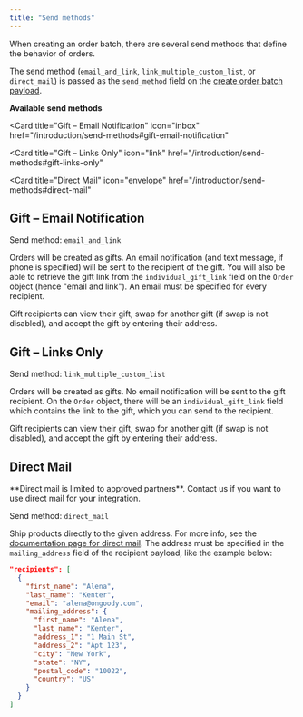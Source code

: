 ```yaml
---
title: "Send methods"
---
```


When creating an order batch, there are several send methods that define the behavior of orders.

The send method (`email_and_link`, `link_multiple_custom_list`, or `direct_mail`) is passed as the `send_method` field on the [create order batch payload](/api-reference/order-batches/create-an-order-batch).

**Available send methods**

<Card
  title="Gift – Email Notification"
  icon="inbox"
  href="/introduction/send-methods#gift-email-notification"
></Card>
<Card
  title="Gift – Links Only"
  icon="link"
  href="/introduction/send-methods#gift-links-only"
></Card>
<Card
  title="Direct Mail"
  icon="envelope"
  href="/introduction/send-methods#direct-mail"
></Card>

## Gift – Email Notification

Send method: `email_and_link`

Orders will be created as gifts. An email notification (and text message, if phone is specified) will be sent to the recipient of the gift. You will also be able to retrieve the gift link from the `individual_gift_link` field on the `Order` object (hence "email and link"). An email must be specified for every recipient.

Gift recipients can view their gift, swap for another gift (if swap is not disabled), and accept the gift by entering their address.

## Gift – Links Only

Send method: `link_multiple_custom_list`

Orders will be created as gifts. No email notification will be sent to the gift recipient. On the `Order` object, there will be an `individual_gift_link` field which contains the link to the gift, which you can send to the recipient.

Gift recipients can view their gift, swap for another gift (if swap is not disabled), and accept the gift by entering their address.

## Direct Mail

<Note>
  **Direct mail is limited to approved partners**. Contact us if you want to use
  direct mail for your integration.
</Note>

Send method: `direct_mail`

Ship products directly to the given address. For more info, see the [documentation page for direct mail](/introduction/send-to-address). The address must be specified in the `mailing_address` field of the recipient payload, like the example below:

```json
"recipients": [
  {
    "first_name": "Alena",
    "last_name": "Kenter",
    "email": "alena@ongoody.com",
    "mailing_address": {
      "first_name": "Alena",
      "last_name": "Kenter",
      "address_1": "1 Main St",
      "address_2": "Apt 123",
      "city": "New York",
      "state": "NY",
      "postal_code": "10022",
      "country": "US"
    }
  }
]
```
